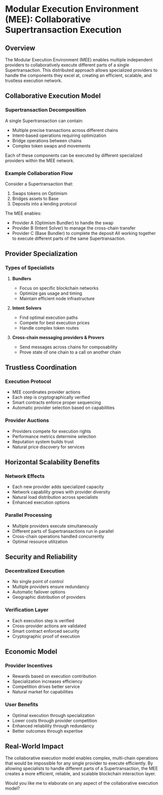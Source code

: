 # Modular Execution Environment (MEE): Collaborative Supertransaction Execution

## Overview
The Modular Execution Environment (MEE) enables multiple independent providers to collaboratively execute different parts of a single Supertransaction. This distributed approach allows specialized providers to handle the components they excel at, creating an efficient, scalable, and trustless execution network.

## Collaborative Execution Model

### Supertransaction Decomposition
A single Supertransaction can contain:
- Multiple precise transactions across different chains
- Intent-based operations requiring optimization
- Bridge operations between chains
- Complex token swaps and movements

Each of these components can be executed by different specialized providers within the MEE network.

### Example Collaboration Flow
Consider a Supertransaction that:
1. Swaps tokens on Optimism
2. Bridges assets to Base
3. Deposits into a lending protocol

The MEE enables:
- Provider A (Optimism Bundler) to handle the swap
- Provider B (Intent Solver) to manage the cross-chain transfer
- Provider C (Base Bundler) to complete the deposit
All working together to execute different parts of the same Supertransaction.

## Provider Specialization

### Types of Specialists

1. **Bundlers**
   - Focus on specific blockchain networks
   - Optimize gas usage and timing
   - Maintain efficient node infrastructure

2. **Intent Solvers**
   - Find optimal execution paths
   - Compete for best execution prices
   - Handle complex token routes

3. **Cross-chain messaging providers & Provers**
   - Send messages across chains for composability
   - Prove state of one chain to a call on another chain

## Trustless Coordination

### Execution Protocol
- MEE coordinates provider actions
- Each step is cryptographically verified
- Smart contracts enforce proper sequencing
- Automatic provider selection based on capabilities

### Provider Auctions
- Providers compete for execution rights
- Performance metrics determine selection
- Reputation system builds trust
- Natural price discovery for services

## Horizontal Scalability Benefits

### Network Effects
- Each new provider adds specialized capacity
- Network capability grows with provider diversity
- Natural load distribution across specialists
- Enhanced execution options

### Parallel Processing
- Multiple providers execute simultaneously
- Different parts of Supertransactions run in parallel
- Cross-chain operations handled concurrently
- Optimal resource utilization

## Security and Reliability

### Decentralized Execution
- No single point of control
- Multiple providers ensure redundancy
- Automatic failover options
- Geographic distribution of providers

### Verification Layer
- Each execution step is verified
- Cross-provider actions are validated
- Smart contract enforced security
- Cryptographic proof of execution

## Economic Model

### Provider Incentives
- Rewards based on execution contribution
- Specialization increases efficiency
- Competition drives better service
- Natural market for capabilities

### User Benefits
- Optimal execution through specialization
- Lower costs through provider competition
- Enhanced reliability through redundancy
- Better outcomes through expertise

## Real-World Impact
The collaborative execution model enables complex, multi-chain operations that would be impossible for any single provider to execute efficiently. By allowing specialists to handle different parts of a Supertransaction, the MEE creates a more efficient, reliable, and scalable blockchain interaction layer.

Would you like me to elaborate on any aspect of the collaborative execution model?